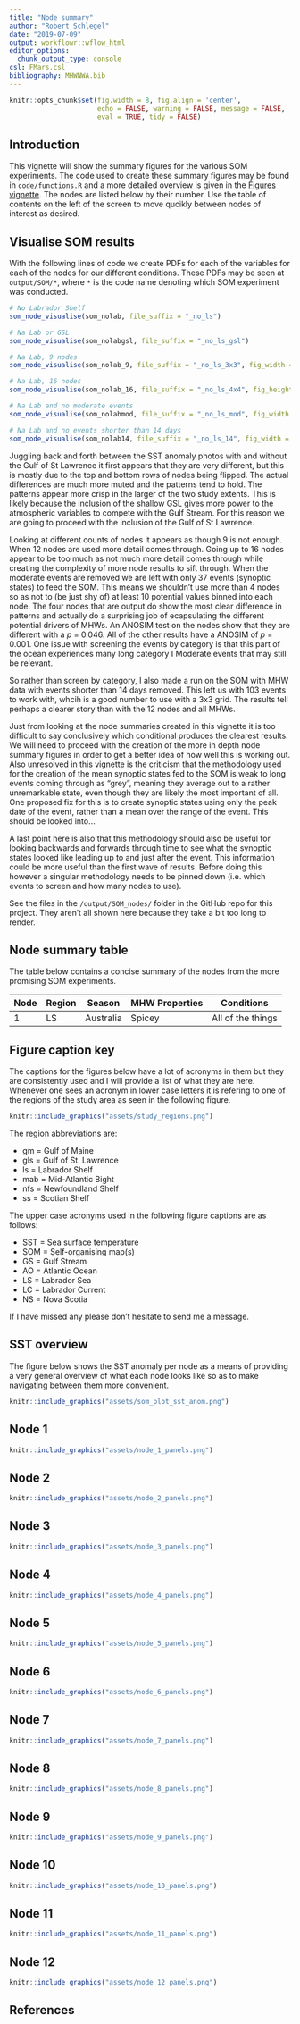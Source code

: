 ```yaml
---
title: "Node summary"
author: "Robert Schlegel"
date: "2019-07-09"
output: workflowr::wflow_html
editor_options:
  chunk_output_type: console
csl: FMars.csl
bibliography: MHWNWA.bib
---
```


```r
knitr::opts_chunk$set(fig.width = 8, fig.align = 'center',
                      echo = FALSE, warning = FALSE, message = FALSE, 
                      eval = TRUE, tidy = FALSE)
```


## Introduction

This vignette will show the summary figures for the various SOM experiments. The code used to create these summary figures may be found in `code/functions.R` and a more detailed overview is given in the [Figures vignette](https://robwschlegel.github.io/MHWNWA/node-summary.html). The nodes are listed below by their number. Use the table of contents on the left of the screen to move qucikly between nodes of interest as desired.

## Visualise SOM results

With the following lines of code we create PDFs for each of the variables for each of the nodes for our different conditions. These PDFs may be seen at `output/SOM/*`, where `*` is the code name denoting which SOM experiment was conducted.

```r
# No Labrador Shelf
som_node_visualise(som_nolab, file_suffix = "_no_ls")

# Na Lab or GSL
som_node_visualise(som_nolabgsl, file_suffix = "_no_ls_gsl")

# Na Lab, 9 nodes
som_node_visualise(som_nolab_9, file_suffix = "_no_ls_3x3", fig_width = 10, col_num = 3)

# Na Lab, 16 nodes
som_node_visualise(som_nolab_16, file_suffix = "_no_ls_4x4", fig_height = 12)

# Na Lab and no moderate events
som_node_visualise(som_nolabmod, file_suffix = "_no_ls_mod", fig_width = 7, fig_height = 6, col_num = 2)

# Na Lab and no events shorter than 14 days
som_node_visualise(som_nolab14, file_suffix = "_no_ls_14", fig_width = 10, col_num = 3)
```

Juggling back and forth between the SST anomaly photos with and without the Gulf of St Lawrence it first appears that they are very different, but this is mostly due to the top and bottom rows of nodes being flipped. The actual differences are much more muted and the patterns tend to hold. The patterns appear more crisp in the larger of the two study extents. This is likely because the inclusion of the shallow GSL gives more power to the atmospheric variables to compete with the Gulf Stream. For this reason we are going to proceed with the inclusion of the Gulf of St Lawrence.

Looking at different counts of nodes it appears as though 9 is not enough. When 12 nodes are used more detail comes through. Going up to 16 nodes appear to be too much as not much more detail comes through while creating the complexity of more node results to sift through. When the moderate events are removed we are left with only 37 events (synoptic states) to feed the SOM. This means we shouldn't use more than 4 nodes so as not to (be just shy of) at least 10 potential values binned into each node. The four nodes that are output do show the most clear difference in patterns and actually do a surprising job of ecapsulating the different potential drivers of MHWs. An ANOSIM test on the nodes show that they are different with a _p_ = 0.046. All of the other results have a ANOSIM of _p_ = 0.001. One issue with screening the events by category is that this part of the ocean experiences many long category I Moderate events that may still be relevant.

So rather than screen by category, I also made a run on the SOM with MHW data with events shorter than 14 days removed. This left us with 103 events to work with, whcih is a good number to use with a 3x3 grid. The results tell perhaps a clearer story than with the 12 nodes and all MHWs. 

Just from looking at the node summaries created in this vignette it is too difficult to say conclusively which conditional produces the clearest results. We will need to proceed with the creation of the more in depth node summary figures in order to get a better idea of how well this is working out. Also unresolved in this vignette is the criticism that the methodology used for the creation of the mean synoptic states fed to the SOM is weak to long events coming through as "grey", meaning they average out to a rather unremarkable state, even though they are likely the most important of all. One proposed fix for this is to create synoptic states using only the peak date of the event, rather than a mean over the range of the event. This should be looked into...

A last point here is also that this methodology should also be useful for looking backwards and forwards through time to see what the synoptic states looked like leading up to and just after the event. This information could be more useful than the first wave of results. Before doing this however a singular methodology needs to be pinned down (i.e. which events to screen and how many nodes to use).

See the files in the `/output/SOM_nodes/` folder in the GitHub repo for this project. They aren't all shown here because they take a bit too long to render. 
<!-- But the following shows what the SST anomaly nodes look like. -->

## Node summary table

The table below contains a concise summary of the nodes from the more promising SOM experiments.

|Node|Region    |Season    |MHW Properties    |Conditions       |
|----|----------|----------|------------------|-----------------|
|1   |LS        |Australia |Spicey            |All of the things|

## Figure caption key

The captions for the figures below have a lot of acronyms in them but they are consistently used and I will provide a list of what they are here. Whenever one sees an acronym in lower case letters it is refering to one of the regions of the study area as seen in the following figure.

```r
knitr::include_graphics("assets/study_regions.png")
```

The region abbreviations are:  

- gm = Gulf of Maine
- gls = Gulf of St. Lawrence  
- ls = Labrador Shelf  
- mab = Mid-Atlantic Bight
- nfs = Newfoundland Shelf  
- ss = Scotian Shelf  

The upper case acronyms used in the following figure captions are as follows:  

- SST = Sea surface temperature
- SOM = Self-organising map(s)
- GS = Gulf Stream
- AO = Atlantic Ocean
- LS = Labrador Sea
- LC = Labrador Current
- NS = Nova Scotia

If I have missed any please don't hesitate to send me a message.

## SST overview

The figure below shows the SST anomaly per node as a means of providing a very general overview of what each node looks like so as to make navigating between them more convenient.

```r
knitr::include_graphics("assets/som_plot_sst_anom.png")
```

## Node 1

```r
knitr::include_graphics("assets/node_1_panels.png")
```

## Node 2

```r
knitr::include_graphics("assets/node_2_panels.png")
```

## Node 3

```r
knitr::include_graphics("assets/node_3_panels.png")
```

## Node 4

```r
knitr::include_graphics("assets/node_4_panels.png")
```

## Node 5

```r
knitr::include_graphics("assets/node_5_panels.png")
```

## Node 6

```r
knitr::include_graphics("assets/node_6_panels.png")
```

## Node 7

```r
knitr::include_graphics("assets/node_7_panels.png")
```

## Node 8

```r
knitr::include_graphics("assets/node_8_panels.png")
```

## Node 9

```r
knitr::include_graphics("assets/node_9_panels.png")
```

## Node 10

```r
knitr::include_graphics("assets/node_10_panels.png")
```

## Node 11

```r
knitr::include_graphics("assets/node_11_panels.png")
```

## Node 12

```r
knitr::include_graphics("assets/node_12_panels.png")
```

## References
